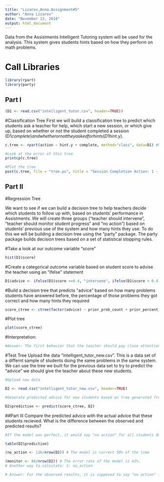 ```yaml
---
title: "Lizarov,Anna.Assignment#5"
author: "Anna Lizarov"
date: "November 13, 2018"
output: html_document
---
```


Data from the Assistments Intelligent Tutoring system will be used for the analysis. This system gives students hints based on how they perform on math problems. 

# Call Libraries
```r
library(rpart)
library(party)
```
## Part I

```r
(D1 <- read.csv("intelligent_tutor.csv", header=TRUE))
```

#Classification Tree
First we will build a classification tree to predict which students ask a teacher for help, which start a new session, or which give up, based on whether or not the student completed a session (D1$complete) and whether or not they asked for hints (D1$hint.y). 
```r
c.tree <- rpart(action ~ hint.y + complete, method="class", data=D1) #Notice the standard R notion for a formula X ~ Y

#Look at the error of this tree
printcp(c.tree)
```
```r
#Plot the tree
post(c.tree, file = "tree.ps", title = "Session Completion Action: 1 - Ask teacher, 2 - Start new session, 3 - Give up")
```


## Part II

#Regression Tree

We want to see if we can build a decision tree to help teachers decide which students to follow up with, based on students' performance in Assistments. We will create three groups ("teacher should intervene", "teacher should monitor student progress" and "no action") based on students' previous use of the system and how many hints they use. To do this we will be building a decision tree using the "party" package. The party package builds decision trees based on a set of statistical stopping rules.

#Take a look at our outcome variable "score"
```r
hist(D1$score)
```

#Create a categorical outcome variable based on student score to advise the teacher using an "ifelse" statement
```r
D1$advice <- ifelse(D1$score <=0.4, "intervene", ifelse(D1$score > 0.4 & D1$score <=0.8, "monitor", "no action"))
```

#Build a decision tree that predicts "advice" based on how many problems students have answered before, the percentage of those problems they got correct and how many hints they required
```r
score_ctree <- ctree(factor(advice) ~ prior_prob_count + prior_percent_correct + hints, D1)
```

#Plot tree
```r
plot(score_ctree)
```

#Interpretation:
```r
#Answer: The first behavior that the teacher should pay close attention to the when the student is requesting at most 12 hints and answered less than 63% of problems correctly before the current session, and scored less than 81%. The second behavior is when a student asked for more than 12 hints and still scored less than 81%. In particular, for node 7, 60% of the students are classified into "monitor" group and 30% of the students are placed into "intervene" group. Likewise, for node 9, 60% of the students are classified into "monitor" group and 40% of the students are placed into "intervene" group. 
```

#Test Tree
Upload the data "intelligent_tutor_new.csv". This is a data set of a differnt sample of students doing the same problems in the same system. We can use the tree we built for the previous data set to try to predict the "advice" we should give the teacher about these new students. 

```r
#Upload new data

D2 <- read.csv("intelligent_tutor_new.csv", header=TRUE)

#Generate predicted advice for new students based on tree generated from old students

D2$prediction <- predict(score_ctree, D2)

```

##Part III
Compare the predicted advice with the actual advice that these students recieved. What is the difference between the observed and predicted results?
```r
#If the model was perfect, it would say "no action" for all students due to their score of 1. In other words, everyone scored higher than 80%. 

table(D2$prediction)

```
```r
(no_action <- 116/nrow(D2)) # The model is correct 58% of the time
```

```r
(monitor <- 84/nrow(D2)) # The error rate of the model is 42%. 
# Another way to calculate: 1- no_action
```

```r
# Answer: For the observed results, it is supposed to say "no action" for all students since this dataset represents those students that scored higher than 80%, which is indicated by their score of 1. The model predicted the advice correctly 58% of the time. However, the error rate of the model is 42% percent since 42% of the time, the predicted advice was "monitor". This suggests that this regression tree is not overfitted. In other words, it is generalizable.   
```

